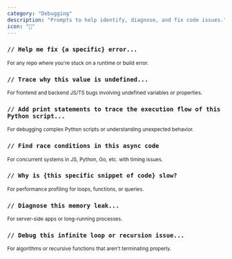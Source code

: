 ```yaml
---
category: "Debugging"
description: "Prompts to help identify, diagnose, and fix code issues."
icon: "🐛"
---
```


### `// Help me fix {a specific} error...`
<sub>For any repo where you're stuck on a runtime or build error.</sub>

### `// Trace why this value is undefined...`
<sub>For frontend and backend JS/TS bugs involving undefined variables or properties.</sub>

### `// Add print statements to trace the execution flow of this Python script...`
<sub>For debugging complex Python scripts or understanding unexpected behavior.</sub>

### `// Find race conditions in this async code`
<sub>For concurrent systems in JS, Python, Go, etc. with timing issues.</sub>

### `// Why is {this specific snippet of code} slow?`
<sub>For performance profiling for loops, functions, or queries.</sub>

### `// Diagnose this memory leak...`
<sub>For server-side apps or long-running processes.</sub>

### `// Debug this infinite loop or recursion issue...`
<sub>For algorithms or recursive functions that aren't terminating properly.</sub>

